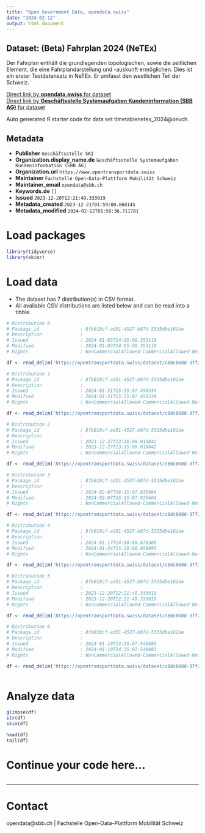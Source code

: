 ```yaml
---
title: "Open Government Data, opendata.swiss"
date: "2024-02-12"
output: html_document
---
```


## Dataset: (Beta) Fahrplan 2024 (NeTEx)

Der Fahrplan enthält die grundlegenden topologischen, sowie die zeitlichen Element, die eine Fahrplandarstellung und -auskunft ermöglichen. Dies ist ein erster Testdatensatz in NeTEx. Er umfasst den westlichen Teil der Schweiz. 


[Direct link by **opendata.swiss** for dataset](https://opendata.swiss/de/dataset/beta-fahrplan-2024-netex)<br>
[Direct link by **Geschäftsstelle Systemaufgaben Kundeninformation (SBB AG)** for dataset](https://opentransportdata.swiss/dataset/timetablenetex_2024)

Auto generated R starter code for data set timetablenetex_2024@oevch.

## Metadata

- **Publisher** `Geschäftsstelle SKI`
- **Organization.display_name.de** `Geschäftsstelle Systemaufgaben Kundeninformation (SBB AG)`
- **Organization.url** `https://www.opentransportdata.swiss`
- **Maintainer** `Fachstelle Open-Data-Plattform Mobilität Schweiz`
- **Maintainer_email** `opendata@sbb.ch`
- **Keywords.de** `[]`
- **Issued** `2023-12-20T12:21:49.333919`
- **Metadata_created** `2023-12-21T01:59:00.868145`
- **Metadata_modified** `2024-02-12T01:58:36.711781`


# Load packages

```r

library(tidyverse)
library(skimr)

```

# Load data

-   The dataset has 7 distribution(s) in CSV format.
-   All available CSV distributions are listed below and can be read into a tibble.

```r

# Distribution 0
# Package_id               : 8fb018cf-ad31-4527-b97d-5335dbe161de
# Description              : 
# Issued                   : 2024-01-03T14:05:08.353110
# Modified                 : 2024-01-03T14:05:08.353110
# Rights                   : NonCommercialAllowed-CommercialAllowed-ReferenceRequired

df <- read_delim('https://opentransportdata.swiss/dataset/c8dc868d-37f2-494e-8ec8-e2c9c0e2f5ce/resource/600c95cf-774d-4817-86f1-1ce7fea968d4/download/prod_netex_tt_1.10_che_ski_2024_oev-schweiz_readme_1_1_202401030601.csv')

# Distribution 1
# Package_id               : 8fb018cf-ad31-4527-b97d-5335dbe161de
# Description              : 
# Issued                   : 2024-01-31T15:55:07.458334
# Modified                 : 2024-01-31T15:55:07.458334
# Rights                   : NonCommercialAllowed-CommercialAllowed-ReferenceRequired

df <- read_delim('https://opentransportdata.swiss/dataset/c8dc868d-37f2-494e-8ec8-e2c9c0e2f5ce/resource/0801bb64-d488-455a-b6c9-24d7713d543e/download/prod_netex_tt_1.10_che_ski_2024_oev-schweiz_readme_1_1_202401310601.csv')

# Distribution 2
# Package_id               : 8fb018cf-ad31-4527-b97d-5335dbe161de
# Description              : 
# Issued                   : 2023-12-27T13:35:08.019842
# Modified                 : 2023-12-27T13:35:08.019842
# Rights                   : NonCommercialAllowed-CommercialAllowed-ReferenceRequired

df <- read_delim('https://opentransportdata.swiss/dataset/c8dc868d-37f2-494e-8ec8-e2c9c0e2f5ce/resource/784941cf-a90f-4b91-945b-99cf876d222f/download/prod_netex_tt_1.10_che_ski_2024_oev-schweiz_readme_1_1_202312270612.csv')

# Distribution 3
# Package_id               : 8fb018cf-ad31-4527-b97d-5335dbe161de
# Description              : 
# Issued                   : 2024-02-07T16:15:07.835664
# Modified                 : 2024-02-07T16:15:07.835664
# Rights                   : NonCommercialAllowed-CommercialAllowed-ReferenceRequired

df <- read_delim('https://opentransportdata.swiss/dataset/c8dc868d-37f2-494e-8ec8-e2c9c0e2f5ce/resource/2e89cfe8-3b00-45aa-875c-78eb4e4b7a68/download/prod_netex_tt_1.10_che_ski_2024_oev-schweiz_readme_1_1_202402070602.csv')

# Distribution 4
# Package_id               : 8fb018cf-ad31-4527-b97d-5335dbe161de
# Description              : 
# Issued                   : 2024-01-17T14:50:08.670368
# Modified                 : 2024-01-24T15:20:08.059995
# Rights                   : NonCommercialAllowed-CommercialAllowed-ReferenceRequired

df <- read_delim('https://opentransportdata.swiss/dataset/c8dc868d-37f2-494e-8ec8-e2c9c0e2f5ce/resource/393f72c7-a017-4b9a-9ed1-d486cc4751b2/download/prod_netex_tt_1.10_che_ski_2024_oev-schweiz_readme_1_1_202401170601.csv')

# Distribution 5
# Package_id               : 8fb018cf-ad31-4527-b97d-5335dbe161de
# Description              : 
# Issued                   : 2023-12-20T12:21:49.333919
# Modified                 : 2023-12-20T12:21:49.333919
# Rights                   : NonCommercialAllowed-CommercialAllowed-ReferenceRequired

df <- read_delim('https://opentransportdata.swiss/dataset/c8dc868d-37f2-494e-8ec8-e2c9c0e2f5ce/resource/45f85421-fad2-4e8e-a827-b9dbfe252604/download/prod_netex_tt_1.10_che_ski_2024_oev-schweiz_readme_1_1_202312200612.csv')

# Distribution 6
# Package_id               : 8fb018cf-ad31-4527-b97d-5335dbe161de
# Description              : 
# Issued                   : 2024-01-10T14:35:07.549883
# Modified                 : 2024-01-10T14:35:07.549883
# Rights                   : NonCommercialAllowed-CommercialAllowed-ReferenceRequired

df <- read_delim('https://opentransportdata.swiss/dataset/c8dc868d-37f2-494e-8ec8-e2c9c0e2f5ce/resource/c7250232-95e6-4a1a-b752-b1691bf97885/download/prod_netex_tt_1.10_che_ski_2024_oev-schweiz_readme_1_1_202401100601.csv')



```

# Analyze data

```r

glimpse(df)
str(df)
skim(df)

head(df)
tail(df)

```

# Continue your code here...

```r

```

------------------------------------------------------------------------

# Contact

opendata@sbb.ch | Fachstelle Open-Data-Plattform Mobilität Schweiz
